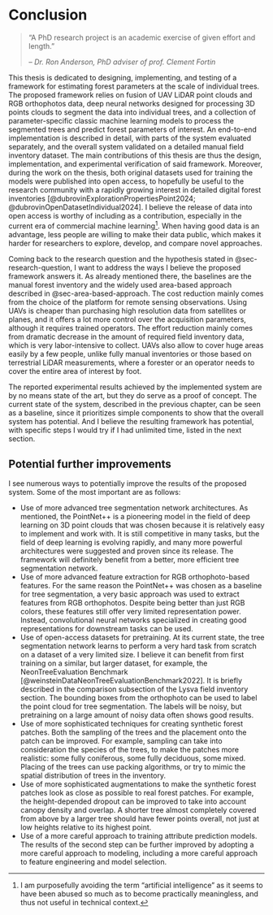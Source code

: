 # Conclusion {#sec-conclusion}

> "A PhD research project is an academic exercise of given effort and length."
>
> – <cite>Dr. Ron Anderson, PhD adviser of prof. Clement Fortin</cite>

This thesis is dedicated to designing, implementing, and testing of a framework for estimating forest parameters at the scale of individual trees.
The proposed framework relies on fusion of UAV LiDAR point clouds and RGB orthophotos data, deep neural networks designed for processing 3D points clouds to segment the data into individual trees, and a collection of parameter-specific classic machine learning models to process the segmented trees and predict forest parameters of interest.
An end-to-end implementation is described in detail, with parts of the system evaluated separately, and the overall system validated on a detailed manual field inventory dataset.
The main contributions of this thesis are thus the design, implementation, and experimental verification of said framework.
Moreover, during the work on the thesis, both original datasets used for training the models were published into open access, to hopefully be useful to the research community with a rapidly growing interest in detailed digital forest inventories [@dubrovinExplorationPropertiesPoint2024; @dubrovinOpenDatasetIndividual2024].
I believe the release of data into open access is worthy of including as a contribution, especially in the current era of commercial machine learning[^1].
When having good data is an advantage, less people are willing to make their data public, which makes it harder for researchers to explore, develop, and compare novel approaches.

[^1]: I am purposefully avoiding the term "artificial intelligence" as it seems to have been abused so much as to become practically meaningless, and thus not useful in technical context.

Coming back to the research question and the hypothesis stated in @sec-research-question, I want to address the ways I believe the proposed framework answers it.
As already mentioned there, the baselines are the manual forest inventory and the widely used area-based approach described in @sec-area-based-approach.
The cost reduction mainly comes from the choice of the platform for remote sensing observations.
Using UAVs is cheaper than purchasing high resolution data from satellites or planes, and it offers a lot more control over the acquisition parameters, although it requires trained operators.
The effort reduction mainly comes from dramatic decrease in the amount of required field inventory data, which is very labor-intensive to collect.
UAVs also allow to cover huge areas easily by a few people, unlike fully manual inventories or those based on terrestrial LiDAR measurements, where a forester or an operator needs to cover the entire area of interest by foot.

The reported experimental results achieved by the implemented system are by no means state of the art, but they do serve as a proof of concept.
The current state of the system, described in the previous chapter, can be seen as a baseline, since it prioritizes simple components to show that the overall system has potential.
And I believe the resulting framework has potential, with specific steps I would try if I had unlimited time, listed in the next section.

## Potential further improvements

I see numerous ways to potentially improve the results of the proposed system.
Some of the most important are as follows:

- Use of more advanced tree segmentation network architectures.
  As mentioned, the PointNet++ is a pioneering model in the field of deep learning on 3D point clouds that was chosen because it is relatively easy to implement and work with.
  It is still competitive in many tasks, but the field of deep learning is evolving rapidly, and many more powerful architectures were suggested and proven since its release.
  The framework will definitely benefit from a better, more efficient tree segmentation network.
- Use of more advanced feature extraction for RGB orthophoto-based features.
  For the same reason the PointNet++ was chosen as a baseline for tree segmentation, a very basic approach was used to extract features from RGB orthophotos.
  Despite being better than just RGB colors, these features still offer very limited representation power.
  Instead, convolutional neural networks specialized in creating good representations for downstream tasks can be used.
- Use of open-access datasets for pretraining.
  At its current state, the tree segmentation network learns to perform a very hard task from scratch on a dataset of a very limited size.
  I believe it can benefit from first training on a similar, but larger dataset, for example, the NeonTreeEvaluation Benchmark [@weinsteinDataNeonTreeEvaluationBenchmark2022].
  It is briefly described in the comparison subsection of the Lysva field inventory section.
  The bounding boxes from the orthophoto can be used to label the point cloud for tree segmentation.
  The labels will be noisy, but pretraining on a large amount of noisy data often shows good results.
- Use of more sophisticated techniques for creating synthetic forest patches.
  Both the sampling of the trees and the placement onto the patch can be improved.
  For example, sampling can take into consideration the species of the trees, to make the patches more realistic: some fully coniferous, some fully deciduous, some mixed.
  Placing of the trees can use packing algorithms, or try to mimic the spatial distribution of trees in the inventory.
- Use of more sophisticated augmentations to make the synthetic forest patches look as close as possible to real forest patches.
  For example, the height-depended dropout can be improved to take into account canopy density and overlap.
  A shorter tree almost completely covered from above by a larger tree should have fewer points overall, not just at low heights relative to its highest point.
- Use of a more careful approach to training attribute prediction models.
  The results of the second step can be further improved by adopting a more careful approach to modeling, including a more careful approach to feature engineering and model selection.

